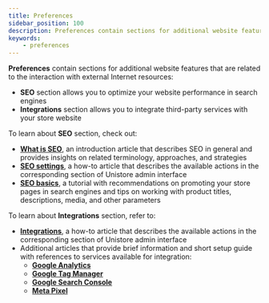 ```yaml
---
title: Preferences
sidebar_position: 100
description: Preferences contain sections for additional website features that are related to the interaction with external Internet resources.
keywords:
    - preferences
---
```


**Preferences** contain sections for additional website features that are related to the interaction with external Internet resources:
* **SEO** section allows you to optimize your website performance in search engines
* **Integrations** section allows you to integrate third-party services with your store website

To learn about **SEO** section, check out:
* [**What is SEO**](SEO/what-is-seo.mdx), an introduction article that describes SEO in general and provides insights on related terminology, approaches, and strategies
* [**SEO settings**](SEO/seo-settings.mdx), a how-to article that describes the available actions in the corresponding section of Unistore admin interface
* [**SEO basics**](SEO/on-page-seo.mdx), a tutorial with recommendations on promoting your store pages in search engines and tips on working with product titles, descriptions, media, and other parameters 

To learn about **Integrations** section, refer to:
* [**Integrations**](integrations/integrations.mdx), a how-to article that describes the available actions in the corresponding section of Unistore admin interface
* Additional articles that provide brief information and short setup guide with references to services available for integration: 
    * [**Google Analytics**](integrations/google-analytics.mdx)
    * [**Google Tag Manager**](integrations/google-tag-manager.mdx)
    * [**Google Search Console**](integrations/google-search-console.mdx)
    * [**Meta Pixel**](integrations/meta-pixel.mdx)